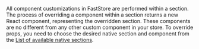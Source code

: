 

All component customizations in FastStore are performed within a section. 
The process of overriding a component within a section returns a new React component, representing the overridden section. These components are no different from any other custom component in your store.
To override props, you need to choose the desired native section and component from the [List of available native sections](/docs/building-sections/list-of-native-sections#faststore-native-sections). 
